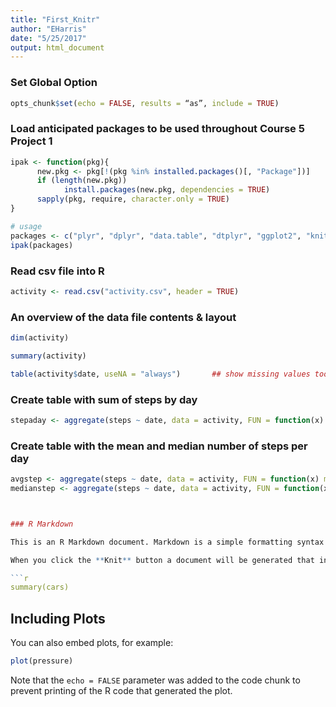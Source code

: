 ```yaml
---
title: "First_Knitr"
author: "EHarris"
date: "5/25/2017"
output: html_document
---
```


### Set Global Option
```r
opts_chunk$set(echo = FALSE, results = “as”, include = TRUE)
```

### Load anticipated packages to be used throughout Course 5 Project 1
```r
ipak <- function(pkg){
      new.pkg <- pkg[!(pkg %in% installed.packages()[, "Package"])]
      if (length(new.pkg)) 
            install.packages(new.pkg, dependencies = TRUE)
      sapply(pkg, require, character.only = TRUE)
}

# usage
packages <- c("plyr", "dplyr", "data.table", "dtplyr", "ggplot2", "knitr")
ipak(packages)
```

### Read csv file into R
```r
activity <- read.csv("activity.csv", header = TRUE)
```

### An overview of the data file contents & layout
```r
dim(activity)

summary(activity)

table(activity$date, useNA = "always")       ## show missing values too
```

### Create table with sum of steps by day
```r
stepaday <- aggregate(steps ~ date, data = activity, FUN = function(x) sum=sum(x))
```

### Create table with the mean and median number of steps per day
```r
avgstep <- aggregate(steps ~ date, data = activity, FUN = function(x) mean=mean(x))
medianstep <- aggregate(steps ~ date, data = activity, FUN = function(x) median=median(x))



### R Markdown

This is an R Markdown document. Markdown is a simple formatting syntax for authoring HTML, PDF, and MS Word documents. For more details on using R Markdown see <http://rmarkdown.rstudio.com>.

When you click the **Knit** button a document will be generated that includes both content as well as the output of any embedded R code chunks within the document. You can embed an R code chunk like this:

```r
summary(cars)
```

## Including Plots

You can also embed plots, for example:

```r
plot(pressure)
```

Note that the `echo = FALSE` parameter was added to the code chunk to prevent printing of the R code that generated the plot.
